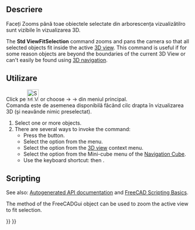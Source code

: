 <languages/>

{{Docnav
|[[Std_ViewFitAll|ViewFitAll]]
|[[Std_AlignToSelection|AlignToSelection]]
|[[Std_View_Menu|Std View Menu]]
|IconL=Std_ViewFitAll.svg
|IconR=Std_AlignToSelection.svg
|IconC=Freecad.svg
}}

<div class="mw-translate-fuzzy">
{{GuiCommand|Name=Std ViewFitSelection|MenuLocation=[[Std View Menu|View]] → Fit Selection|Workbenches=All|Shortcut=|SeeAlso=}}
</div>

<span id="Description"></span>
<div class="mw-translate-fuzzy">
==Descriere==
Faceți Zooms până toae obiectele selectate din arborescența vizualizătilro sunt vizibile în vizualizarea 3D.
</div>

The '''Std ViewFitSelection''' command zooms and pans the camera so that all selected objects fit inside the active [[3D_view|3D view]]. This command is useful if for some reason objects are beyond the boundaries of the current 3D View or can't easily be found using [[Mouse_navigation|3D navigation]].

<span id="Usage"></span>
<div class="mw-translate-fuzzy">
==Utilizare==
Click pe [[Image:Std_ViewFitSelection.png|32px]] or choose {{KEY| View}}  → {{KEY| Standard views}}  →   {{KEY|[[Image:Std_ViewFitSelection.png|32px]] Fit selection}}  din meniul principal.<br />
Comanda este de asemenea disponibilă făcând cilc drapta în vizualizarea 3D (și neavânde nimic preselectat).
</div>

# Select one or more objects.
# There are several ways to invoke the command:
#* Press the {{Button|[[Image:Std_ViewFitSelection.svg|16px]] [[Std_ViewFitSelection|Fit selection]]}} button.
#* Select the {{MenuCommand|View → Standard views → [[Image:Std_ViewFitSelection.svg|16px]] Fit selection}} option from the menu.
#* Select the {{MenuCommand|[[Image:Std_ViewFitSelection.svg|16px]] Fit selection}} option from the [[3D_view|3D view]] context menu.
#* Select the {{MenuCommand|[[Image:Std_ViewFitSelection.svg|16px]] Fit selection}} option from the Mini-cube menu of the [[Navigation_Cube|Navigation Cube]].
#* Use the keyboard shortcut: {{KEY|V}} then {{KEY|S}}.

==Scripting==

See also: [https://freecad.github.io/SourceDoc/ Autogenerated API documentation] and [[FreeCAD_Scripting_Basics|FreeCAD Scripting Basics]].

The {{incode|SendMsgToActiveView}} method of the FreeCADGui object can be used to zoom the active view to fit selection.

{{Code|code=
import FreeCADGui

FreeCADGui.SendMsgToActiveView("ViewSelection")
}}


{{Docnav
|[[Std_ViewFitAll|ViewFitAll]]
|[[Std_AlignToSelection|AlignToSelection]]
|[[Std_View_Menu|Std View Menu]]
|IconL=Std_ViewFitAll.svg
|IconR=Std_AlignToSelection.svg
|IconC=Freecad.svg
}}

{{Std_Base_navi{{#translation:}}}}
{{Userdocnavi{{#translation:}}}}